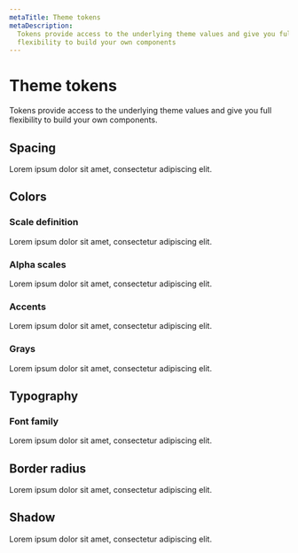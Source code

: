 ```yaml
---
metaTitle: Theme tokens
metaDescription:
  Tokens provide access to the underlying theme values and give you full
  flexibility to build your own components
---
```


# Theme tokens

<Description>
  Tokens provide access to the underlying theme values and give you full
  flexibility to build your own components.
</Description>

## Spacing

Lorem ipsum dolor sit amet, consectetur adipiscing elit.

## Colors

### Scale definition

Lorem ipsum dolor sit amet, consectetur adipiscing elit.

### Alpha scales

Lorem ipsum dolor sit amet, consectetur adipiscing elit.

### Accents

Lorem ipsum dolor sit amet, consectetur adipiscing elit.

### Grays

Lorem ipsum dolor sit amet, consectetur adipiscing elit.

## Typography

### Font family

Lorem ipsum dolor sit amet, consectetur adipiscing elit.

## Border radius

Lorem ipsum dolor sit amet, consectetur adipiscing elit.

## Shadow

Lorem ipsum dolor sit amet, consectetur adipiscing elit.
